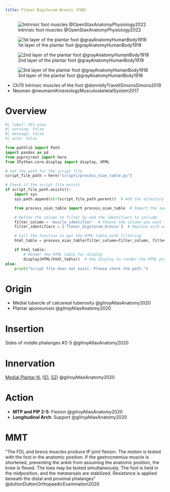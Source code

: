 ```yaml
---
title: Flexor Digitorum Brevis (FDB)
---
```


![Intrinsic foot muscles @OpenStaxAnatomyPhysiology2022](/The Archive/Images/OpenStax Anatomy and Physiology 2e/fig11.34 Intrinsic Muscles of the Foot.jpeg){#fig-openstax-fig11.34}

:::{layout-ncol="3"}

![1st layer of the plantar foot @grayAnatomyHumanBody1918](/The Archive/Images/Gray anatomy 1918 images/Myology/image443 Muscles of the sole of the foot. First layer.gif)

![2nd layer of the plantar foot @grayAnatomyHumanBody1918](/The Archive/Images/Gray anatomy 1918 images/Myology/image444 Muscles of the sole of the foot. Second layer.gif)

![3rd layer of the plantar foot @grayAnatomyHumanBody1918](/The Archive/Images/Gray anatomy 1918 images/Myology/image445 Muscles of the sole of the foot. Third layer.gif)

:::


::: {.callout title="Reading list"}

- Ch70 Intrinsic muscles of the foot @donnellyTravellSimonsSimons2019
- Neuman @neumannKinesiologyMusculoskeletalSystem2017

:::

# Overview

```python
#| label: tbl-oian
#| warning: false
#| message: false
#| echo: false

from pathlib import Path
import pandas as pd
from pyprojroot import here
from IPython.core.display import display, HTML

# Set the path for the script file
script_file_path = here("scripts/process_oian_table.py")

# Check if the script file exists
if script_file_path.exists():
    import sys
    sys.path.append(str(script_file_path.parent))  # Add the directory of the script to the system path

    from process_oian_table import process_oian_table  # Import the specific function

    # Define the column to filter by and the identifiers to include
    filter_column = 'muscle_identifier'  # Choose the column you want to filter by
    filter_identifiers = ['flexor_digitorum_brevis']  # Replace with actual identifiers you want to include

    # Call the function to get the HTML table with filtering
    html_table = process_oian_table(filter_column=filter_column, filter_identifiers=filter_identifiers)

    if html_table:
        # Render the HTML table for display
        display(HTML(html_table))  # Use display to render the HTML properly
else:
    print("Script file does not exist. Please check the path.")

```

# Origin {#origin}

- Medial tubercle of calcaneal tuberosity @gilroyAtlasAnatomy2020
- Plantar aponeurosis @gilroyAtlasAnatomy2020



# Insertion {#insertion}
Sides of middle phalanges #2-5 @gilroyAtlasAnatomy2020

# Innervation {#innervation}

[Medial Plantar N.]({{< var ref-medial-plantar-nerve.path >}}) ([S1]({{< var ref-nerve-root.s1 >}}), [S2]({{< var ref-nerve-root.s2 >}})) @gilroyAtlasAnatomy2020

# Action {#action}

- **MTP and PIP 2-5**: Flexion @gilroyAtlasAnatomy2020
- **Longitudinal Arch**: Support @gilroyAtlasAnatomy2020





# MMT

"The FDL and brevis muscles produce IP joint flexion. The motion is tested with the foot in the anatomic position. If the gastrocnemius muscle is shortened, preventing the ankle from assuming the anatomic position, the knee is flexed. The toes may be tested simultaneously. The foot is held in the midposition, and the metatarsals are stabilized. Resistance is applied beneath the distal and proximal phalanges" @duttonDuttonOrthopaedicExamination2020 

